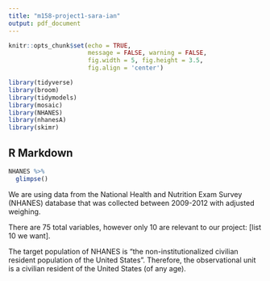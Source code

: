 ```yaml
---
title: "m158-project1-sara-ian"
output: pdf_document
---
```


```r
knitr::opts_chunk$set(echo = TRUE, 
                      message = FALSE, warning = FALSE,
                      fig.width = 5, fig.height = 3.5, 
                      fig.align = 'center')

library(tidyverse)
library(broom)
library(tidymodels)
library(mosaic)
library(NHANES)
library(nhanesA)
library(skimr)
```

## R Markdown

```r
NHANES %>%
  glimpse()
```

We are using data from the National Health and Nutrition Exam Survey (NHANES) database that was collected between 2009-2012 with adjusted weighing.

There are 75 total variables, however only 10 are relevant to our project: [list 10 we want].

The target population of NHANES is "the non-institutionalized civilian resident population of the United States". Therefore, the observational unit is a civilian resident of the United States (of any age).


